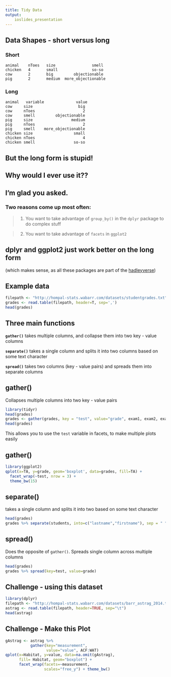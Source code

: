 ```yaml
---
title: Tidy Data
output:
    ioslides_presentation
---
```


## Data Shapes - short versus long {.smaller}

### Short

```
animal    nToes   size                smell
chicken   4       small               so-so
cow       2       big         objectionable
pig       2       medium  more_objectionable
```
### Long

```
animal   variable              value
cow     size                	big
cow    	nToes                     2
cow    	smell         objectionable
pig     size                 medium
pig    	nToes                     2
pig    	smell    more_objectionable
chicken size                  small
chicken nToes                     4
chicken smell                 so-so
```

## But the long form is stupid! {.build}

<h2>Why would I ever use it??</h2>

## I'm glad you asked. {.build}

### Two reasons come up most often:

> 1. You want to take advantage of `group_by()` in the `dplyr` package to do complex stuff

> 2. You want to take advantage of `facets` in `ggplot2`

## dplyr and ggplot2 just work better on the long form 

(which makes sense, as all these packages are part of the [hadleyverse](http://adolfoalvarez.cl/the-hitchhikers-guide-to-the-hadleyverse/)) 

## Example data {.smaller}

```r
filepath <- "http://hompal-stats.wabarr.com/datasets/studentgrades.txt"
grades <- read.table(filepath, header=T, sep=',')
head(grades)
```

## Three main functions {.build}

**`gather()`**  takes multiple columns, and collapse them into two key - value columns 

**`separate()`**  takes a single column and splits it into two columns based on some text character

**`spread()`**  takes two columns (key - value pairs) and spreads them into separate columns

## gather() {.smaller}

Collapses multiple columns into two key - value pairs


```r
library(tidyr)
head(grades)
grades <- gather(grades, key = "test", value="grade", exam1, exam2, exam3)
head(grades)
```

This allows you to use the `test` variable in facets, to make multiple plots easily

## gather() {.smaller}

```r
library(ggplot2)
qplot(x=TA, y=grade, geom='boxplot', data=grades, fill=TA) + 
  facet_wrap(~test, nrow = 3) + 
  theme_bw(15)
```


## separate() {.smaller}


takes a single column and splits it into two based on some text character

```r
head(grades)
grades %>% separate(students, into=c("lastname","firstname"), sep = " ")
```

## spread() {.smaller}

Does the opposite of `gather()`. Spreads single column across multiple columns

```r
head(grades)
grades %>% spread(key=test, value=grade)
```

## Challenge -  using this dataset {.smaller}

```r
library(dplyr)
filepath <- "http://hompal-stats.wabarr.com/datasets/barr_astrag_2014.txt"
astrag <- read.table(filepath, header=TRUE, sep="\t")
head(astrag)
```

## Challenge - Make this Plot {.smaller}

```r
gAstrag <- astrag %>% 
           gather(key="measurement", 
                  value="value", ACF:WAT)
qplot(x=Habitat, y=value, data=na.omit(gAstrag), 
      fill= Habitat, geom="boxplot") + 
      facet_wrap(facets=~measurement, 
                 scales="free_y") + theme_bw()
```